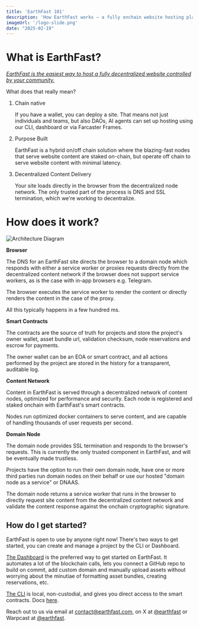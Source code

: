 ```yaml
---
title: 'EarthFast 101'
description: 'How EarthFast works – a fully onchain website hosting platform with decentralized content delivery.'
imageUrl: '/logo-slide.png'
date: "2025-02-19"
---
```


# What is EarthFast?

_<u>EarthFast is the easiest way to host a fully decentralized website controlled by your community.</u>_

What does that really mean?

1. Chain native

    If you have a wallet, you can deploy a site. That means not just individuals and teams, but also DAOs, AI agents can set up hosting using our CLI, dashboard or via Farcaster Frames.

2. Purpose Built

    EarthFast is a hybrid on/off chain solution where the blazing-fast nodes that serve website content are staked on-chain, but operate off chain to serve website content with minimal latency.

3. Decentralized Content Delivery

    Your site loads directly in the browser from the decentralized node network. The only trusted part of the process is DNS and SSL termination, which we're working to decentralize.

# How does it work?

![Architecture Diagram](/ef-architecture.png)

**Browser**

The DNS for an EarthFast site directs the browser to a domain node which responds with either a service worker or proxies requests directly from the decentralized content network if the browser does not support service workers, as is the case with in-app browsers e.g. Telegram.

The browser executes the service worker to render the content or directly renders the content in the case of the proxy.

All this typically happens in a few hundred ms.

**Smart Contracts**

The contracts are the source of truth for projects and store the project's owner wallet, asset bundle url, validation checksum, node reservations and escrow for payments.

The owner wallet can be an EOA or smart contract, and all actions performed by the project are stored in the history for a transparent, auditable log.

**Content Network**

Content in EarthFast is served through a decentralized network of content nodes, optimized for performance and security. Each node is registered and staked onchain with EarthFast's smart contracts.

Nodes run optimized docker containers to serve content, and are capable of handling thousands of user requests per second.

**Domain Node**

The domain node provides SSL termination and responds to the browser's requests. This is currently the only trusted component in EarthFast, and will be eventually made trustless.

Projects have the option to run their own domain node, have one or more third parties run domain nodes on their behalf or use our hosted "domain node as a service" or DNAAS.

The domain node returns a service worker that runs in the browser to directly request site content from the decentralized content network and validate the content response  against the onchain cryptographic signature.

## How do I get started?

EarthFast is open to use by anyone right now! There's two ways to get started, you can create and manage a project by the CLI or Dashboard.

[The Dashboard](https://dashboard.earthfast.com/) is the preferred way to get started on EarthFast. It automates a lot of the blockchain calls, lets you connect a GitHub repo to build on commit, add custom domain and manually upload assets without worrying about the minutiae of formatting asset bundles, creating reservations, etc.

[The CLI](https://www.npmjs.com/package/earthfast-cli) is local, non-custodial, and gives you direct access to the smart contracts. Docs [here](https://docs.earthfast.com/projects/project-setup).

Reach out to us via email at [contact@earthfast.com](mailto:contact@earthfast.com), on X at [@earthfast](https://x.com/earthfast) or Warpcast at [@earthfast](https://warpcast.com/earthfast).